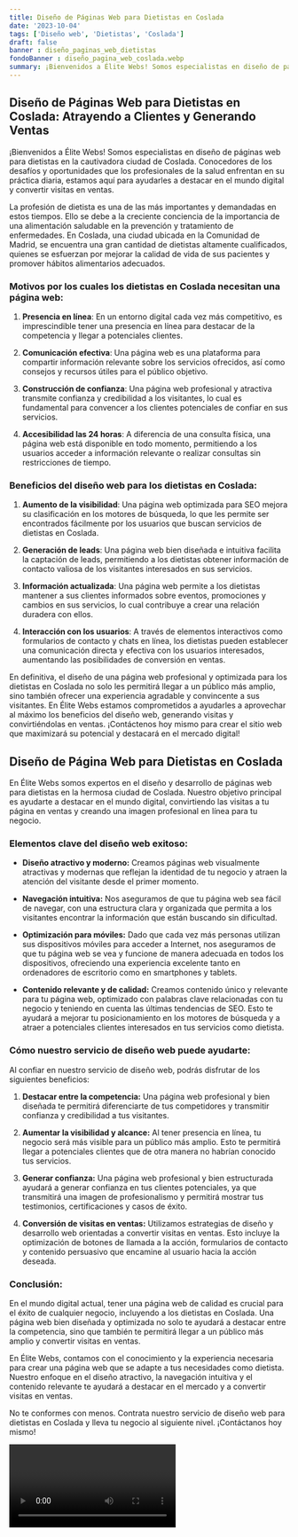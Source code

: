 ```yaml
---
title: Diseño de Páginas Web para Dietistas en Coslada
date: '2023-10-04'
tags: ['Diseño web', 'Dietistas', 'Coslada']
draft: false
banner : diseño_paginas_web_dietistas
fondoBanner : diseño_pagina_web_coslada.webp
summary: ¡Bienvenidos a Élite Webs! Somos especialistas en diseño de páginas web para dietistas en la cautivadora ciudad de Coslada. Conocedores de los desafíos y oportunidades que los profesionales de la salud enfrentan en su práctica diaria, estamos aquí para ayudarles a destacar en el mundo digital y convertir visitas en ventas.
---
```


## Diseño de Páginas Web para Dietistas en Coslada: Atrayendo a Clientes y Generando Ventas

¡Bienvenidos a Élite Webs! Somos especialistas en diseño de páginas web para dietistas en la cautivadora ciudad de Coslada. Conocedores de los desafíos y oportunidades que los profesionales de la salud enfrentan en su práctica diaria, estamos aquí para ayudarles a destacar en el mundo digital y convertir visitas en ventas.

La profesión de dietista es una de las más importantes y demandadas en estos tiempos. Ello se debe a la creciente conciencia de la importancia de una alimentación saludable en la prevención y tratamiento de enfermedades. En Coslada, una ciudad ubicada en la Comunidad de Madrid, se encuentra una gran cantidad de dietistas altamente cualificados, quienes se esfuerzan por mejorar la calidad de vida de sus pacientes y promover hábitos alimentarios adecuados.

### Motivos por los cuales los dietistas en Coslada necesitan una página web:

1. **Presencia en línea**: En un entorno digital cada vez más competitivo, es imprescindible tener una presencia en línea para destacar de la competencia y llegar a potenciales clientes.

2. **Comunicación efectiva**: Una página web es una plataforma para compartir información relevante sobre los servicios ofrecidos, así como consejos y recursos útiles para el público objetivo.

3. **Construcción de confianza**: Una página web profesional y atractiva transmite confianza y credibilidad a los visitantes, lo cual es fundamental para convencer a los clientes potenciales de confiar en sus servicios.

4. **Accesibilidad las 24 horas**: A diferencia de una consulta física, una página web está disponible en todo momento, permitiendo a los usuarios acceder a información relevante o realizar consultas sin restricciones de tiempo.

### Beneficios del diseño web para los dietistas en Coslada:

1. **Aumento de la visibilidad**: Una página web optimizada para SEO mejora su clasificación en los motores de búsqueda, lo que les permite ser encontrados fácilmente por los usuarios que buscan servicios de dietistas en Coslada.

2. **Generación de leads**: Una página web bien diseñada e intuitiva facilita la captación de leads, permitiendo a los dietistas obtener información de contacto valiosa de los visitantes interesados en sus servicios.

3. **Información actualizada**: Una página web permite a los dietistas mantener a sus clientes informados sobre eventos, promociones y cambios en sus servicios, lo cual contribuye a crear una relación duradera con ellos.

4. **Interacción con los usuarios**: A través de elementos interactivos como formularios de contacto y chats en línea, los dietistas pueden establecer una comunicación directa y efectiva con los usuarios interesados, aumentando las posibilidades de conversión en ventas.

En definitiva, el diseño de una página web profesional y optimizada para los dietistas en Coslada no solo les permitirá llegar a un público más amplio, sino también ofrecer una experiencia agradable y convincente a sus visitantes. En Élite Webs estamos comprometidos a ayudarles a aprovechar al máximo los beneficios del diseño web, generando visitas y convirtiéndolas en ventas. ¡Contáctenos hoy mismo para crear el sitio web que maximizará su potencial y destacará en el mercado digital!

<GifSeo />

<Cta />

## Diseño de Página Web para Dietistas en Coslada

En Élite Webs somos expertos en el diseño y desarrollo de páginas web para dietistas en la hermosa ciudad de Coslada. Nuestro objetivo principal es ayudarte a destacar en el mundo digital, convirtiendo las visitas a tu página en ventas y creando una imagen profesional en línea para tu negocio.

### Elementos clave del diseño web exitoso:

- **Diseño atractivo y moderno:** Creamos páginas web visualmente atractivas y modernas que reflejan la identidad de tu negocio y atraen la atención del visitante desde el primer momento.

- **Navegación intuitiva:** Nos aseguramos de que tu página web sea fácil de navegar, con una estructura clara y organizada que permita a los visitantes encontrar la información que están buscando sin dificultad.

- **Optimización para móviles:** Dado que cada vez más personas utilizan sus dispositivos móviles para acceder a Internet, nos aseguramos de que tu página web se vea y funcione de manera adecuada en todos los dispositivos, ofreciendo una experiencia excelente tanto en ordenadores de escritorio como en smartphones y tablets.

- **Contenido relevante y de calidad:** Creamos contenido único y relevante para tu página web, optimizado con palabras clave relacionadas con tu negocio y teniendo en cuenta las últimas tendencias de SEO. Esto te ayudará a mejorar tu posicionamiento en los motores de búsqueda y a atraer a potenciales clientes interesados en tus servicios como dietista.

### Cómo nuestro servicio de diseño web puede ayudarte:

Al confiar en nuestro servicio de diseño web, podrás disfrutar de los siguientes beneficios:

1. **Destacar entre la competencia:** Una página web profesional y bien diseñada te permitirá diferenciarte de tus competidores y transmitir confianza y credibilidad a tus visitantes.

2. **Aumentar la visibilidad y alcance:** Al tener presencia en línea, tu negocio será más visible para un público más amplio. Esto te permitirá llegar a potenciales clientes que de otra manera no habrían conocido tus servicios.

3. **Generar confianza:** Una página web profesional y bien estructurada ayudará a generar confianza en tus clientes potenciales, ya que transmitirá una imagen de profesionalismo y permitirá mostrar tus testimonios, certificaciones y casos de éxito.

4. **Conversión de visitas en ventas:** Utilizamos estrategias de diseño y desarrollo web orientadas a convertir visitas en ventas. Esto incluye la optimización de botones de llamada a la acción, formularios de contacto y contenido persuasivo que encamine al usuario hacia la acción deseada.

### Conclusión:

En el mundo digital actual, tener una página web de calidad es crucial para el éxito de cualquier negocio, incluyendo a los dietistas en Coslada. Una página web bien diseñada y optimizada no solo te ayudará a destacar entre la competencia, sino que también te permitirá llegar a un público más amplio y convertir visitas en ventas.

En Élite Webs, contamos con el conocimiento y la experiencia necesaria para crear una página web que se adapte a tus necesidades como dietista. Nuestro enfoque en el diseño atractivo, la navegación intuitiva y el contenido relevante te ayudará a destacar en el mercado y a convertir visitas en ventas.

No te conformes con menos. Contrata nuestro servicio de diseño web para dietistas en Coslada y lleva tu negocio al siguiente nivel. ¡Contáctanos hoy mismo!

<Video />

<CtaBot job='Dietistas' city='Coslada'/>

<Gmaps query='Coslada+españa+maps' />